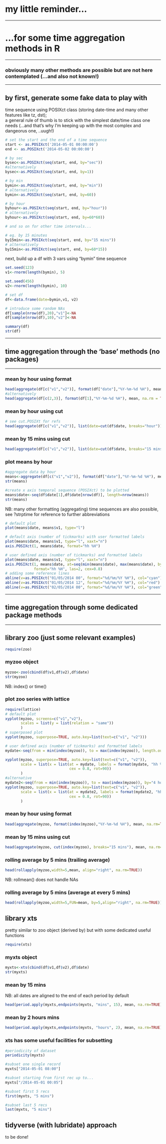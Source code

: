 # my little reminder...
***
# ...for some time aggregation methods in R
***

### obviously many other methods are possible but are not here contemplated (...and also not known!)

*****

## by first, generate some fake data to play with


time sequence using POSIXct class (storing date-time and many other features like tz, dst);   
a general rule of thumb is to stick with the simplest date/time class one needs (...and that's why I'm keeping up with the most complex and dangeorus one, ..uugh!) 

```r
# set the start and the end of a time sequence
start <- as.POSIXct('2014-05-01 00:00:00')
end <- as.POSIXct('2014-05-02 00:00:00')

# by sec
bysec<-as.POSIXct(seq(start, end, by="sec"))
#alternatively   
bysec<-as.POSIXct(seq(start, end, by=1))

# by min
bymin<-as.POSIXct(seq(start, end, by="min"))
# alternatively   
bymin<-as.POSIXct(seq(start, end, by=60))

# by hour
byhour<-as.POSIXct(seq(start, end, by="hour"))
# alternatively 
byhour<-as.POSIXct(seq(start, end, by=60*60))

# and so on for other time intervals...

# eg. by 15 minutes
by15min<-as.POSIXct(seq(start, end, by="15 mins"))
# alternatively   
by15min<-as.POSIXct(seq(start, end, by=60*15))
```

next, build up a df with 3 vars using "bymin" time sequence

```r
set.seed(123)
v1<-rnorm(length(bymin), 5)

set.seed(456)
v2<-rnorm(length(bymin), 10)

# set df
df<-data.frame(date=bymin,v1, v2)

# introduce some random NAs
df[sample(nrow(df),20),"v1"]<-NA
df[sample(nrow(df),10),"v2"]<-NA

summary(df)
str(df)
```
****
## time aggregation through the 'base' methods (no packages)
****

### mean by hour using format
```r
head(aggregate(df[c("v1","v2")], format(df["date"],"%Y-%m-%d %H"), mean, na.rm = TRUE))
#alternatively
head(aggregate(df[c(2,3)], format(df[1],"%Y-%m-%d %H"), mean, na.rm = TRUE))
```

### mean by hour using cut
```r
# see cut.POSIXt for refs
head(aggregate(df[c("v1","v2")], list(date=cut(df$date, breaks="hour")), mean, na.rm = TRUE))
```

### mean by 15 mins using cut
```r
head(aggregate(df[c("v1","v2")], list(date=cut(df$date, breaks="15 mins")), mean, na.rm = TRUE))
```

### plot means by hour
```r

#aggregate data by hour
means<-aggregate(df[c("v1","v2")], format(df["date"],"%Y-%m-%d %H"), mean, na.rm = TRUE)
str(means)

#create x axis temporal sequence (POSIXct) to be plotted
means$date<-seq(df$date[1],df$date[nrow(df)], length=nrow(means))
str(means)

```

NB: many other formatting (aggregating) time sequences are also possible, see ?strptime for reference to further abbreviations

```r
# default plot
plot(means$date, means$v1, type="l")
```

```r
# default axis (number of tickmarks) with user formatted labels
plot(means$date, means$v1, type="l", xaxt="n")
axis.POSIXct(1, means$date, format="hh %H")
```

```r
# user defined axis (number of tickmarks) and formatted labels 
plot(means$date, means$v1, type="l", xaxt="n")
axis.POSIXct(1, means$date, at=seq(min(means$date), max(means$date), by="hours"),
             format="hh %H", las=2, cex=0.8)
# adding some reference lines
abline(v=as.POSIXct("01/05/2014 00", format="%d/%m/%Y %H"), col="cyan")
abline(v=as.POSIXct("01/05/2014 12", format="%d/%m/%Y %H"), col="red")
abline(v=as.POSIXct("02/05/2014 00", format="%d/%m/%Y %H"), col="green")
```

****
## time aggregation through some dedicated package methods
****

## library zoo (just some relevant examples)

```r
require(zoo)
```

### myzoo object

```r
myzoo<-zoo(cbind(df$v1,df$v2),df$date)
str(myzoo)
```

NB: index() or time()

### plot zoo series with lattice

```r
require(lattice)
# default plot
xyplot(myzoo, screens=c("v1","v2"),
       scales = list(y = list(relation = "same"))
       )
# superposed plot
xyplot(myzoo, superpose=TRUE, auto.key=list(text=c("v1", "v2")))

# user defined axis (number of tickmarks) and formatted labels 
mydate<-seq(from = min(index(myzoo)), to = max(index(myzoo)), length.out = 6)

xyplot(myzoo, superpose=TRUE, auto.key=list(text=c("v1", "v2")),
       scale = list(x = list(at = mydate, labels = format(mydate, "hh %H"),
                             cex = 0.8, rot=90))
       )
#alternative
mydate2<-seq(from = min(index(myzoo)), to = max(index(myzoo)), by="4 hours")
xyplot(myzoo, superpose=TRUE, auto.key=list(text=c("v1", "v2")),
       scale = list(x = list(at = mydate2, labels = format(mydate2, "hh %H"),
                             cex = 0.8, rot=90))
       )
```

### mean by hour using format

```r
head(aggregate(myzoo, format(index(myzoo),"%Y-%m-%d %H"), mean, na.rm=TRUE))
```

### mean by 15 mins using cut

```r
head(aggregate(myzoo, cut(index(myzoo), breaks="15 mins"), mean, na.rm=TRUE))
```

### rolling average by 5 mins (trailing average)

```r
head(rollapply(myzoo,width=5,mean, align="right", na.rm=TRUE))
```

NB: rollmean() does not handle NAs

### rolling average by 5 mins (average at every 5 mins)

```r
head(rollapply(myzoo,width=5,FUN=mean, by=5,align="right", na.rm=TRUE))
```


## library xts

pretty similar to zoo object (derived by) but with some dedicated useful functions

```r
require(xts)
```

### myxts object

```r
myxts<-xts(cbind(df$v1,df$v2),df$date)
str(myxts)
```

### mean by 15 mins

NB: all dates are aligned to the end of each period by default

```r
head(period.apply(myxts,endpoints(myxts, "mins", 15), mean, na.rm=TRUE))
```

### mean by 2 hours mins

```r
head(period.apply(myxts,endpoints(myxts, "hours", 2), mean, na.rm=TRUE))
```
### xts has some useful facilities for subsetting

```r
#periodicity of dataset
periodicity(myxts)

#subset one single record
myxts["2014-05-01 08:00"]

#subset starting from first rec up to...
myxts["/2014-05-01 00:05"]

#subset first 5 recs
first(myxts, "5 mins")

#subset last 5 recs
last(myxts, "5 mins")

```


## tidyverse (with lubridate) approach

to be done!
